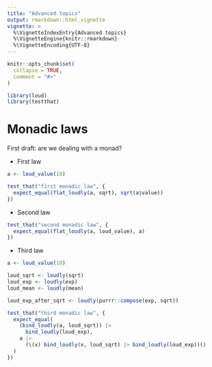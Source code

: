```yaml
---
title: "Advanced topics"
output: rmarkdown::html_vignette
vignette: >
  %\VignetteIndexEntry{Advanced topics}
  %\VignetteEngine{knitr::rmarkdown}
  %\VignetteEncoding{UTF-8}
---
```


```r
knitr::opts_chunk$set(
  collapse = TRUE,
  comment = "#>"
)
```

```r
library(loud)
library(testthat)
```

# Monadic laws

First draft: are we dealing with a monad?

- First law

```r
a <- loud_value(10)

test_that("first monadic law", {
  expect_equal(flat_loudly(a, sqrt), sqrt(a$value))
})


```

- Second law

```r
test_that("second monadic law", {
  expect_equal(flat_loudly(a, loud_value), a)
})

```

- Third law

```r
a <- loud_value(10)

loud_sqrt <- loudly(sqrt)
loud_exp <- loudly(exp)
loud_mean <- loudly(mean)

loud_exp_after_sqrt <- loudly(purrr::compose(exp, sqrt))

test_that("third monadic law", {
  expect_equal(
    (bind_loudly(a, loud_sqrt)) |>
      bind_loudly(loud_exp),
    a |>
      (\(x) bind_loudly(x, loud_sqrt) |> bind_loudly(loud_exp))()
  )
})

```

